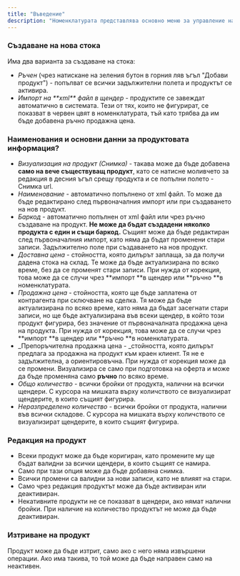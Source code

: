 ```yaml
---
title: "Въведение"
description: "Номенклатурата представлява основно меню за управление на стоки. В него се създават, променят и визуализират всички продукти. Дава информация за баркод, доставна цена (ДЦ), продажна цена (ПЦ), препоръчителна продажна цена (ПЦД), общо количество, неразпределено такова. В този модул може да бъде създадена оферта, която да послужи пред бъдещи контрагенти или да бъдат оферирани вече съществуващи с нови предложения."
---
```


### Създаване на нова стока

Има два варианта за създаване на стока:

- _Ръчен_ (чрез натискане на зеления бутон в горния ляв ъгъл "Добави продукт") - попълват се всички задължителни полета и продуктът се активира.
- _Импорт на \*\*xml\*\* файл в щендер_ - продуктите се завеждат автоматично в системата. Тези от тях, които не фигурират, се показват в червен цвят в номенклатурата, тъй като трябва да им бъде добавена ръчно продажна цена. 

### Наименования и основни данни за продуктовата информация?

- _Визуализация на продукт (Снимка)_ - такава може да бъде добавена **само на вече съществуващ продукт**, като се натисне моливчето за редакция в десния ъгъл срещу продукта и се попълни полето - Снимка url.
- _Наименование_ - автоматично попълнено от xml файл. То може да бъде редактирано след първоначалния импорт или при създаването на нов продукт.
- _Баркод_ - автоматично попълнен от xml файл или чрез ръчно създаване на продукт. **Не може да бъдат създадени няколко продукта с един и същи баркод.** Същият може да бъде редактиран след първоначалния импорт, като няма да бъдат променени стари записи. Задължително поле при създаването на нов продукт.
- _Доставна цена_ - стойността, която дилърът заплаща, за да получи дадена стока на склад. Те може да бъде актуализирана по всяко време, без да се променят стари записи. При нужда от корекция, това може да се случи чрез \*\*импорт \*\*в щендер или \*\*ръчно \*\*в номенклатурата.
- _Продажна цена_ - стойността, която ще бъде заплатена от контрагента при сключване на сделка. Тя може да бъде актуализирана по всяко време, като няма да бъдат засегнати стари записи, но ще бъде актуализирана във всеки щендер, в който този продукт фигурира, без значение от първоначалната продажна цена на продукта. При нужда от корекция, това може да се случи чрез \*\*импорт \*\*в щендер или \*\*ръчно \*\*в номенклатурата.
- \_Препоръчителна продажна цена - \_стойността, която дилърът предлага за продажна на продукт към краен клиент. Тя не е задължителна, а ориентировъчна. При нужда от корекция може да се промени. Визуализира се само при подготовка на оферта и може да бъде променяна само **ръчно** по всяко време.
- _Общо количество_ - всички бройки от продукта, налични на всички щендери. С курсора на мишката върху количството се визуализират щендерите, в които същият фигурира.
- _Неразпределено количество_ - всички бройки от продукта, налични във всички складове. С курсора на мишката върху количството се визуализират щендерите, в които същият фигурира.

### Редакция на продукт

- Всеки продукт може да бъде коригиран, като промените му ще бъдат валидни за всички щендери, в които същият се намира.
- Само при тази опция може да бъде добавяна снимка.
- Всички промени са валидни за нови записи, като не влияят на стари.
- Само чрез редакция продуктът може да бъде активиран или деактивиран.
- Некативните продукти не се показват в щендери, ако нямат налични бройки. При наличие на количество продуктът не може да бъде деактивиран.

### Изтриване на продукт

Продукт може да бъде изтрит, само ако с него няма извършени операции. Ако има такива, то той може да бъде направен само на неактивен.
